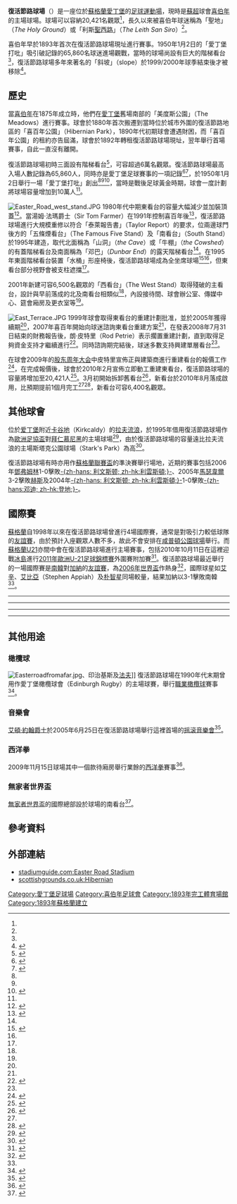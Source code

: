 {{NoteTA|G1=足球|G2=SPL}}
{{Infobox Stadium
| stadium_name     = 復活節路球場<br />Easter Road
| nickname         = The Leith San Siro <br /> The Holy Ground
| image            = [[File:Easter_Road_2010.JPG|center]]
| caption          = 2010年8月拍攝的復活節路球場
| location         = [[蘇格蘭|蘇格蘭]][[爱丁堡|爱丁堡]]
| broke_ground     = 1892年
| opened           = 1893年
| renovated        = 2010年
| owner            = [[希伯尼安足球俱乐部|喜伯年]]
| surface          = [[草地|天然草]]
| tenants          = [[希伯尼安足球俱乐部|喜伯年]]（1893–現在） <br> [[拉夫流浪足球會|拉夫流浪]]（1995年） <br> 愛丁堡橄欖球會 （1998–1999年）
| seating_capacity = 20,421<ref name = "20421 cap"/>
}}
'''復活節路球場'''（{{lang-en|'''Easter Road'''}}）是一座位於[[蘇格蘭|蘇格蘭]][[愛丁堡|愛丁堡]]的[[足球|足球]][[運動場|運動場]]，現時是[[蘇超|蘇超]]球會[[希伯尼安足球俱乐部|喜伯年]]的主場球場。球場可以容納20,421名觀眾<ref name = "20421 cap"/>，長久以來被喜伯年球迷稱為「聖地」（''The Holy Ground''）或「利斯[[聖西路球場|聖西路]]」（''The Leith San Siro''）<ref name ="Easter Road"/>。

喜伯年早於1893年首次在復活節路球場現址進行賽事。1950年1月2日的「愛丁堡打吡」吸引破記錄的65,860名球迷進場觀戰，當時的球場尚設有巨大的階梯看台<ref name = "firm favourite"/>，復活節路球場多年來著名的「斜坡」（slope）於1999/2000年球季結束後才被移除<ref>{{cite news |language=en |url=http://news.bbc.co.uk/1/hi/sport/football/scottish_premier/730435.stm |title=Hibs bid farewell to slope |publisher=''[[BBC_Sport|BBC Sport]]'' |date=29 April 2000 |accessdate=2011-03-14 |archive-date=2009-01-07 |archive-url=https://web.archive.org/web/20090107005901/http://news.bbc.co.uk/1/hi/sport/football/scottish_premier/730435.stm |dead-url=no }}</ref>。

==歷史==
當[[希伯尼安足球俱乐部|喜伯年]]在1875年成立時，他們在[[愛丁堡|愛丁堡]]舊場南部的「美度斯公園」（The Meadows）進行賽事。球會於1880年首次搬遷到當時位於城市外圍的復活節路地區的「喜百年公園」（Hibernian Park），1890年代初期球會遭遇財困，而「喜百年公園」的租約亦告屆滿，球會於1892年轉租復活節路球場現址，翌年舉行首場賽事，自此一直沒有離開。

復活節路球場初時三面設有階梯看台<ref name ="Easter Road">{{cite web |language=en |url=http://www.easterroad.com/easter-road/ |title=Easter Road Stadium |publisher=''easterroad.com'' |accessdate=10 August 2010 |archive-url=https://web.archive.org/web/20110710164202/http://www.easterroad.com/easter-road/ |archive-date=2011-07-10 |dead-url=yes }}</ref>，可容超過6萬名觀眾。復活節路球場最高入場人數記錄為65,860人，同時亦是愛丁堡足球賽事的一項記錄<ref name = "barca hearts record">{{Cite news |language=en |url=http://thescotsman.scotsman.com/sport/Magical-Bara-to-cast-spell.3310893.jp |title=Magical Barça to cast spell before Hearts' record crowd |work=''thescotsman.scotsman.com'' |date=28 July 2007 |access-date=2011-03-14 |archive-url=https://web.archive.org/web/20110605005553/http://thescotsman.scotsman.com/sport/Magical-Bara-to-cast-spell.3310893.jp |archive-date=2011-06-05 |dead-url=yes }}</ref><ref name = "hearts home record">{{Cite news |language=en |url=http://news.bbc.co.uk/sport1/hi/football/teams/h/heart_of_midlothian/6920204.stm |title=Hearts heading for a home record |publisher=''[[BBC_Sport|BBC Sport]]'' |date=27 July 2007}}</ref>，於1950年1月2日舉行一場「愛丁堡打吡」創出<ref name = "barca hearts record"/><ref name = "hearts home record"/><ref name = "march of progress">{{Cite news |language=en |url=http://sport.scotsman.com/football/Stand-and-watch-march-of.6483344.jp?articlepage=2 |title=Stand and watch march of progress at Hibs |work=''sport.scotsman.com'' |date=19 August 2010 |accessdate=25 August 2010 |archive-date=2011-06-17 |archive-url=https://web.archive.org/web/20110617060455/http://sport.scotsman.com/football/Stand-and-watch-march-of.6483344.jp?articlepage=2 }}</ref>，當時是戰後足球黃金時期，球會一度計劃將球場容量增加到10萬人<ref name = "march of progress"/>。

[[File:Easter_Road_west_stand.JPG|thumb]]
1980年代中期東看台的容量大幅減少並加裝頂蓋<ref name="east stand timeline">{{Cite news |language=en |url=http://www.newsletter.co.uk/7284/How-Hibs-ground-Easter-Road.6095952.jp |title=How Hibs ground Easter Road has evolved since Waugh sent in bulldozers in 1983 |work=''newsletter.co.uk'' |date=23 February 2010 |accessdate=10 August 2010 }}{{dead link|date=2018年2月 |bot=InternetArchiveBot |fix-attempted=yes }}</ref>。當湯姆·法瑪爵士（Sir Tom Farmer）在1991年控制喜百年後<ref>{{Cite news |language=en |url=http://news.bbc.co.uk/sport1/hi/football/teams/h/hibernian/3109551.stm |title=Hibs reveal Farmer stake |publisher=''[[BBC_Sport|BBC Sport]]'' |date=30 July 2003}}</ref>，復活節路球場進行大規模重修以符合「泰萊報告書」（Taylor Report）的要求，位兩邊球門後方的「五條煙看台」（The Famous Five Stand）及「南看台」（South Stand）於1995年建造，取代北面稱為「山洞」（''the Cave''）或「牛棚」（''the Cowshed''）的有蓋階梯看台及南面稱為「邓巴」（''Dunbar End''）的露天階梯看台<ref name = "firm favourite"/>。在1995年東面階梯看台裝置「水桶」形座椅後，復活節路球場成為全坐席球場<ref name = "firm favourite">{{Cite news |language=en |url=http://sport.scotsman.com/sport/Fans39-favourite-to-make-its.6094654.jp |work=''sport.scotsman.com'' |title=Fans' favourite to make its last stand as sun sets on the East |date=23 February 2010 |accessdate=23 February 2010 |archive-date=2010-02-28 |archive-url=https://web.archive.org/web/20100228090931/http://sport.scotsman.com/sport/Fans39-favourite-to-make-its.6094654.jp |dead-url=no }}</ref><ref name = "east stand timeline"/>，但東看台部分視野會被支柱遮擋<ref name = "firm favourite"/>。

2001年新建可容6,500名觀眾的「西看台」（The West Stand）取得殘破的主看台，設計與早前落成的北及南看台相類似<ref name = "east stand timeline"/>，內設接待間、球會辦公室、傳媒中心、筵會廂房及更衣室等<ref name = "east stand timeline"/>。

[[File:East_Terrace.JPG|thumb]]
1999年球會取得東看台的重建計劃批准，並於2005年獲得續期<ref name = "firm favourite"/>，2007年喜百年開始向球迷諮詢東看台重建方案<ref name = "firm favourite"/>，在發表2008年7月31日結束的財務報告後，朗·皮特里（Rod Petrie）表示擱置重建計劃，直到取得足夠資金支持才繼續進行<ref>{{Cite news |language=en |url=http://news.bbc.co.uk/sport1/hi/football/teams/h/hibernian/7615752.stm |title=Hibs accounts delay stand plans |publisher=''[[BBC_Sport|BBC Sport]]'' |date=14 September 2008 |accessdate=2011-03-14 |archive-date=2008-09-18 |archive-url=https://web.archive.org/web/20080918082620/http://news.bbc.co.uk/sport1/hi/football/teams/h/hibernian/7615752.stm }}</ref>。同時諮詢期完結後，球迷多數支持興建單層看台<ref name = "east stand timeline"/>。

在球會2009年的[[股东周年大会|股东周年大会]]中皮特里宣佈正與建築商進行重建看台的報價工作<ref>{{Cite news |language=en |url=http://www.dailyrecord.co.uk/football/spl/hibernian/2009/10/08/hibernian-to-reconsider-east-stand-plans-for-easter-road-86908-21731456/ |title=Hibernian to reconsider East Stand plans for Easter Road |work=''dailyrecord.co.uk'' |date=8 October 2009 |accessdate=2011-03-14 |archive-date=2012-02-17 |archive-url=https://web.archive.org/web/20120217222221/http://www.dailyrecord.co.uk/football/spl/hibernian/2009/10/08/hibernian-to-reconsider-east-stand-plans-for-easter-road-86908-21731456/ }}</ref>，在完成報價後，球會於2010年2月宣佈立即動工重建東看台，復活節路球場的容量將增加至20,421人<ref name = "20421 cap">{{cite news |language=en |url=http://sport.scotsman.com/football/Easter-Road-set-for-biggest.6609194.jp |title=Easter Road set for biggest crowd in 17 years as Hibs take on Hearts |work=''sport.scotsman.com'' |date=2 November 2010 |accessdate=2 November 2010 |archive-date=2010-11-05 |archive-url=https://web.archive.org/web/20101105051344/http://sport.scotsman.com/football/Easter-Road-set-for-biggest.6609194.jp |dead-url=no }}</ref>。3月初開始拆卸舊看台<ref name = "stv">{{Cite news |language=en |url=http://news.stv.tv/scotland/east-central/161150-mixed-emotions-at-easter-road-as-hibs-east-terrace-is-torn-down/ |title=Mixed emotions at Easter Road, as Hibs' East Terrace is torn down |publisher=''stv.tv'' |date=3 March 2010 |accessdate=5 March 2010 |archive-url=https://web.archive.org/web/20120229141330/http://news.stv.tv/scotland/east-central/161150-mixed-emotions-at-easter-road-as-hibs-east-terrace-is-torn-down/ |archive-date=2012-02-29 |dead-url=yes }}</ref>，新看台於2010年8月落成啟用，比預期提前1個月完工<ref name = "march of progress"/><ref>{{Cite news |language=en |url=http://edinburghnews.scotsman.com/sport/Hibs-East-Stand-to-be.6466354.jp |title=Hibs' East Stand to be open for season opener |work=''edinburghnews.scotsman.com'' |date=10 August 2010 |accessdate=10 August 2010 |archive-url=https://web.archive.org/web/20100827214514/http://edinburghnews.scotsman.com/sport/Hibs-East-Stand-to-be.6466354.jp |archive-date=2010-08-27 |dead-url=yes }}</ref>，新看台可容6,400名觀眾。

==其他球會==
位於[[爱丁堡|爱丁堡]]附近[[卡谷地|卡谷地]]（Kirkcaldy）的[[拉夫流浪足球會|拉夫流浪]]，於1995年借用復活節路球場作為[[歐洲足協盃|歐洲足協盃]]對[[拜仁慕尼黑足球俱乐部|拜仁慕尼黑]]的主場球場<ref>{{cite news |language=en |url=http://www.independent.co.uk/sport/bayern-ruin-all-raiths-dreams-1578257.html |title=Bayern ruin all Raith's dreams |work=''independent.co.uk'' |date=18 October 1995 |accessdate=25 August 2010 |archive-date=2012-11-06 |archive-url=https://web.archive.org/web/20121106222219/http://www.independent.co.uk/sport/bayern-ruin-all-raiths-dreams-1578257.html |dead-url=no }}</ref>，由於復活節路球場的容量遠比拉夫流浪的主場斯塔克公園球場（Stark's Park）為高<ref>{{cite news |language=en |url=http://www.independent.co.uk/sport/dancing-in-streets-of-raith-again-1603632.html |title=Dancing in streets of Raith again |work=''independent.co.uk'' |date=30 September 1995 |accessdate=25 August 2010 |archive-date=2012-11-03 |archive-url=https://web.archive.org/web/20121103054939/http://www.independent.co.uk/sport/dancing-in-streets-of-raith-again-1603632.html |dead-url=no }}</ref>。

復活節路球場有時亦用作[[蘇格蘭聯賽盃|蘇格蘭聯賽盃]]的準決賽舉行場地，近期的賽事包括2006年[[邓弗姆林足球俱乐部|鄧弗姆林]]1-0擊敗[[利文斯顿足球俱乐部|-{zh-hans: 利文斯顿; zh-hk:利雲斯頓;}-]]、2005年[[马瑟韦尔足球俱乐部|馬瑟韋爾]]3-2擊敗[[哈茨足球俱乐部|赫斯]]及2004年[[利文斯顿足球俱乐部|-{zh-hans: 利文斯顿; zh-hk:利雲斯頓;}-]]1-0擊敗[[邓迪足球俱乐部|-{zh-hans:邓迪; zh-hk:登地;}-]]。

==國際賽==
[[蘇格蘭足球代表隊|蘇格蘭]]自1998年以來在復活節路球場曾進行4場國際賽，通常是對吸引力較低球隊的[[友誼賽|友誼賽]]，由於預計入座觀眾人數不多，故此不會安排在[[咸普頓公園球場|咸普頓公園球場]]舉行。而[[蘇格蘭21歲以下足球代表隊|蘇格蘭U21]]亦間中會在復活節路球場進行主場賽事，包括2010年10月11日在這裡迎戰[[冰島21歲以下國家足球隊|冰島]]進行[[2011年歐洲U-21足球錦標賽|2011年歐洲U-21足球錦標賽]]外圍賽附加賽<ref>{{cite news |language=en |url=http://www.scotsman.com/hibernianfc/Hibs39-reward-for-rebuilding-job.6534372.jp |title=Hibs' reward for rebuilding job is to stage Scotland U-21 play-off |work=''scotsman.com'' |date=15 October 2010 |accessdate=15 October 2010 |archive-date=2011-06-14 |archive-url=https://web.archive.org/web/20110614134103/http://www.scotsman.com/hibernianfc/Hibs39-reward-for-rebuilding-job.6534372.jp }}</ref>。復活節路球場最近舉行的一場國際賽是[[韓國國家足球隊|南韓]]對[[迦納國家足球隊|加納]]的[[友誼賽|友誼賽]]，為[[2006年世界盃足球賽|2006年世界盃]]作熱身<ref name = "ghana korea">{{cite news |language=en |url=http://edinburghnews.scotsman.com/southkoreasworldcup/Essiens-delight-at-Easter-Road.2781460.jp |title=Essien's delight at Easter Road |work=''edinburghnews.scotsman.com'' |date=5 June 2006 |accessdate=27 September 2010 |archive-url=https://web.archive.org/web/20110615123244/http://edinburghnews.scotsman.com/southkoreasworldcup/Essiens-delight-at-Easter-Road.2781460.jp |archive-date=2011-06-15 |dead-url=yes }}</ref>，國際球星如[[迈克尔·埃辛|艾辛]]、[[斯蒂芬·阿皮亚|艾比亞]]（Stephen Appiah）及[[朴智星|朴智星]]同場較量，結果加納以3-1擊敗南韓<ref name = "ghana korea"/>。

{{footballbox
|      date = 1998年4月22日
|     team1 = {{fb-rt|SCO}}
|     score = 1–1
|    report = [http://news.bbc.co.uk/1/hi/world_cup_98/results_and_reports/86132.stm 報告]
|     team2 = {{fb|FIN}}
|    goals1 = [[达伦·杰克逊|杰克逊]] {{goal|16}}
|    goals2 = [[乔纳森·约翰森|约翰森]] {{goal|10}}
|   stadium = [[友誼賽|友誼賽]] 
|attendance = 14,315 
|   referee = Herman van Dijk（荷蘭）
}}
----
{{footballbox
|      date = 2002年10月15日
|     team1 = {{fb-rt|SCO}}
|     score = 3–1
|    report = [http://news.bbc.co.uk/sport1/hi/football/internationals/scotland/2324867.stm 報告]
|     team2 = {{fb|CAN}}
|    goals1 = [[斯蒂芬·克劳福德|克劳福德]] {{goal|11}} {{goal|73}}<br /> [[史蒂文·汤普森|汤普森]] {{goal|49}}
|    goals2 = [[德韦恩·德·罗萨里奥|迪羅沙里奧]] {{goal|9|[[十二碼|pen]]}}
|   stadium = [[友誼賽|友誼賽]] 
|attendance = 16,207 
|   referee = L Huyghe（比利時）
}}
----
{{footballbox
|      date = 2004年5月30日
|     team1 = {{fb-rt|SCO}}
|     score = 4–1
|    report = [http://news.bbc.co.uk/sport1/hi/football/internationals/scotland/3760581.stm 報告]
|     team2 = {{fb|TRI}}
|    goals1 = [[达伦·弗莱彻|費查]] {{goal|6}}<br /> [[加里·霍尔特|霍尔特]] {{goal|12}}<br /> [[加里·卡尔德威尔|加利·卡達維]] {{goal|23}}<br /> [[尼格尔·夸谢|昆殊]] {{goal|35}}
|    goals2 = [[斯特恩·约翰|约翰]] {{goal|55}}
|   stadium = [[友誼賽|友誼賽]] 
|attendance = 16,187 
|   referee = Pieter Vink（荷蘭）
}}
----
{{footballbox
|      date = 2004年11月17日
|     team1 = {{fb-rt|SCO}}
|     score = 1–4
|    report = [http://news.bbc.co.uk/sport1/hi/football/internationals/4012725.stm 報告]
|     team2 = {{fb|SWE}}
|    goals1 = [[詹姆斯·麦克法登|麥法頓]] {{goal|77|[[十二碼|pen]]}}
|    goals2 = [[马库斯·奥尔巴克|柯碧克]] {{goal|27}} {{goal|49}}<br /> [[約翰·艾曼達|艾文達]] {{goal|72}}<br /> [[弗雷德里克·博格伦德|博格伦德]] {{goal|73}}
|   stadium = [[友誼賽|友誼賽]] 
|attendance = 15,071 
|   referee = Jaroslav Jara（捷克）
}}
----
{{footballbox
|      date = 2006年6月4日
|     team1 = {{fb-rt|KOR}}
|     score = 1–3
|    report = [http://news.bbc.co.uk/sport1/hi/football/world_cup_2006/teams/ghana/5046684.stm 報告]
|     team2 = {{fb|GHA}}
|    goals1 = [[李乙容|李乙容]] {{goal|49}}
|    goals2 = [[阿萨莫阿·吉安|基恩]] {{goal|35|[[十二碼|pen]]}}<br />[[苏利·蒙塔里|蒙達利]] {{goal|62}}<br />[[迈克尔·埃辛|艾辛]] {{goal|81}}
|   stadium = [[友誼賽|友誼賽]]
|attendance = 7,600 
|   referee = Dougie McDonald（蘇格蘭）
}}

==其他用途==
===橄欖球===
[[File:Easterroadfromafar.jpg|thumb]]、印治基斯及[[法夫|法夫]]]]
復活節路球場在1990年代末期曾用作愛丁堡橄欖球會（Edinburgh Rugby）的主場球賽，舉行[[職業|職業]][[橄欖球|橄欖球]]賽事<ref>{{cite news |language=en |url=http://sport.scotsman.com/edinburghrugby/Gunners-eye-Easter-Road.2742748.jp |title=Gunners eye Easter Road |publisher=''sport.scotsman.com'' |date=2006-01-16 |accessdate=2011-03-14}}</ref>。

===音樂會===
[[艾爾頓·約翰|艾頓·約翰]][[爵士|爵士]]於2005年6月25日在復活節路球場舉行這裡首場的[[摇滚|摇滚]][[音樂會|音樂會]]<ref>{{cite news |language=en |url=http://news.bbc.co.uk/sport2/hi/football/scot_prem/4190805.stm |title=Elton John set for Hibs & Killie |publisher=''[[BBC|BBC News]]'' |date=2005-01-20 |accessdate=2011-03-14 |archive-date=2019-08-18 |archive-url=https://web.archive.org/web/20190818113254/http://news.bbc.co.uk/sport2/hi/football/scot_prem/4190805.stm }}</ref>。

===西洋拳===
2009年11月15日球場其中一個款待廂房舉行業餘的[[拳击|西洋拳]]賽事<ref>{{cite news |language=en |url=http://sport.scotsman.com/boxing/Boxing-bound-for-Easter-Rd.5763682.jp |title=Boxing bound for Easter Rd |publisher=''sport.scotsman.com'' |date=2009-10-24 |accessdate=2011-03-14}}</ref>。

===無家者世界盃===
[[無家者世界盃足球賽|無家者世界盃]]的國際總部設於球場的南看台<ref>{{cite news |language=en |url=http://edinburghnews.scotsman.com/homelessness/Easter-Road-provides-a-home.5256875.jp |title=Easter Road provides a home for World Cup organisers |work=''edinburghnews.scotsman.com'' |date=12 May 2009 |accessdate=31 December 2010 |archive-date=2011-06-15 |archive-url=https://web.archive.org/web/20110615125223/http://edinburghnews.scotsman.com/homelessness/Easter-Road-provides-a-home.5256875.jp }}</ref>。

==參考資料==
{{reflist}}

==外部連結==
{{commonscat|Easter Road}}
* [http://www.stadiumguide.com/easterroad.htm stadiumguide.com:Easter Road Stadium] {{Wayback|url=http://www.stadiumguide.com/easterroad.htm |date=20111225002614 }}
* [http://www.scottishgrounds.co.uk/hibernian.htm scottishgrounds.co.uk:Hibernian] {{Wayback|url=http://www.scottishgrounds.co.uk/hibernian.htm |date=20160410095612 }}

{{Coord|55|57|42|N|3|09|56|W|region:GB_type:landmark|display=title}}

[[Category:愛丁堡足球場|Category:愛丁堡足球場]]
[[Category:喜伯年足球會|Category:喜伯年足球會]]
[[Category:1893年完工體育場館|Category:1893年完工體育場館]]
[[Category:1893年蘇格蘭建立|Category:1893年蘇格蘭建立]]